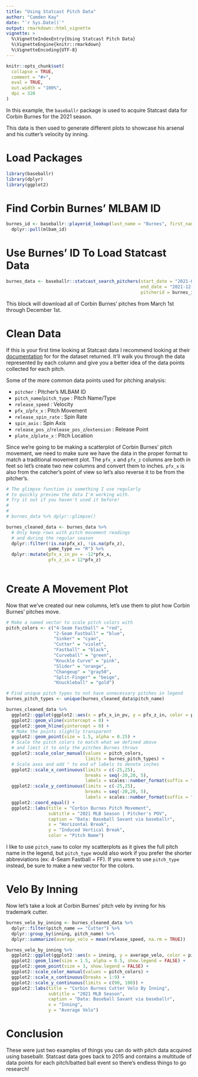 ---
title: "Using Statcast Pitch Data"
author: "Camden Kay"
date: "`r Sys.Date()`"
output: rmarkdown::html_vignette
vignette: >
  %\VignetteIndexEntry{Using Statcast Pitch Data}
  %\VignetteEngine{knitr::rmarkdown}
  %\VignetteEncoding{UTF-8}
---

```{r setup, include = FALSE}
knitr::opts_chunk$set(
  collapse = TRUE,
  comment = "#>",
  eval = TRUE,
  out.width = "100%",
  dpi = 320
)
```

In this example, the `baseballr` package is used to acquire Statcast data for Corbin Burnes for the 2021 season.

This data is then used to generate different plots to showcase his arsenal and his cutter's velocity by inning.

# Load Packages

```{r load-packages}
library(baseballr)
library(dplyr)
library(ggplot2)
```


# Find Corbin Burnes' MLBAM ID

```{r get-id}
burnes_id <- baseballr::playerid_lookup(last_name = "Burnes", first_name = "Corbin") %>% 
  dplyr::pull(mlbam_id)
```

# Use Burnes' ID To Load Statcast Data

```{r load-statcast}
burnes_data <- baseballr::statcast_search_pitchers(start_date = "2021-03-01",
                                                   end_date = "2021-12-01",
                                                   pitcherid = burnes_id)
```
This block will download all of Corbin Burnes' pitches from March 1st through December 1st.

# Clean Data

If this is your first time looking at Statcast data I recommend looking at their [documentation](https://baseballsavant.mlb.com/csv-docs) for for the dataset returned. It'll walk you through the data represented by each column and give you a better idea of the data points collected for each pitch.

Some of the more common data points used for pitching analysis:

- `pitcher` : Pitcher's MLBAM ID
- `pitch_name`/`pitch_type` : Pitch Name/Type
- `release_speed` : Velocity
- `pfx_z`/`pfx_x` : Pitch Movement
- `release_spin_rate` : Spin Rate
- `spin_axis` : Spin Axis
- `release_pos_z`/`release_pos_z`/`extension` : Release Point
- `plate_z`/`plate_x` : Pitch Location


Since we're going to be making a scatterplot of Corbin Burnes' pitch movement, we need to make sure we have the data in the proper format to match a traditional movement plot. The `pfx_x` and `pfx_z` columns are both in feet so let's create two new columns and convert them to inches. `pfx_x` is also from the catcher's point of view so let's also reverse it to be from the pitcher's.

```{r clean-data}
# The glimpse function is something I use regularly
# to quickly preview the data I'm working with.
# Try it out if you haven't used it before!
# 
# 
# burnes_data %>% dplyr::glimpse()

burnes_cleaned_data <- burnes_data %>% 
  # Only keep rows with pitch movement readings
  # and during the regular season
  dplyr::filter(!is.na(pfx_x), !is.na(pfx_z),
                game_type == "R") %>% 
  dplyr::mutate(pfx_x_in_pv = -12*pfx_x,
                pfx_z_in = 12*pfx_z)
  
```

# Create A Movement Plot

Now that we've created our new columns, let's use them to plot how Corbin Burnes' pitches move. 

```{r movement-plot}
# Make a named vector to scale pitch colors with
pitch_colors <- c("4-Seam Fastball" = "red",
                  "2-Seam Fastball" = "blue",
                  "Sinker" = "cyan",
                  "Cutter" = "violet",
                  "Fastball" = "black",
                  "Curveball" = "green",
                  "Knuckle Curve" = "pink",
                  "Slider" = "orange",
                  "Changeup" = "gray50",
                  "Split-Finger" = "beige",
                  "Knuckleball" = "gold")

# Find unique pitch types to not have unnecessary pitches in legend
burnes_pitch_types <- unique(burnes_cleaned_data$pitch_name)

burnes_cleaned_data %>% 
  ggplot2::ggplot(ggplot2::aes(x = pfx_x_in_pv, y = pfx_z_in, color = pitch_name)) +
  ggplot2::geom_vline(xintercept = 0) +
  ggplot2::geom_hline(yintercept = 0) +
  # Make the points slightly transparent
  ggplot2::geom_point(size = 1.5, alpha = 0.25) +
  # Scale the pitch colors to match what we defined above
  # and limit it to only the pitches Burnes throws
  ggplot2::scale_color_manual(values = pitch_colors,
                              limits = burnes_pitch_types) +
  # Scale axes and add " to end of labels to denote inches
  ggplot2::scale_x_continuous(limits = c(-25,25),
                              breaks = seq(-20,20, 5),
                              labels = scales::number_format(suffix = "\"")) +
  ggplot2::scale_y_continuous(limits = c(-25,25),
                              breaks = seq(-20,20, 5),
                              labels = scales::number_format(suffix = "\"")) +
  ggplot2::coord_equal() +
  ggplot2::labs(title = "Corbin Burnes Pitch Movement",
                subtitle = "2021 MLB Season | Pitcher's POV",
                caption = "Data: Baseball Savant via baseballr", 
                x = "Horizontal Break",
                y = "Induced Vertical Break",
                color = "Pitch Name")
```

I like to use `pitch_name` to color my scatterplots as it gives the full pitch name in the legend, but `pitch_type` would also work if you prefer the shorter abbreviations (ex: 4-Seam Fastball = FF). If you were to use `pitch_type` instead, be sure to make a new vector for the colors.

# Velo By Inning

Now let's take a look at Corbin Burnes' pitch velo by inning for his trademark cutter.

```{r velo-by-inning}

burnes_velo_by_inning <- burnes_cleaned_data %>% 
  dplyr::filter(pitch_name == "Cutter") %>% 
  dplyr::group_by(inning, pitch_name) %>% 
  dplyr::summarize(average_velo = mean(release_speed, na.rm = TRUE))

burnes_velo_by_inning %>% 
  ggplot2::ggplot(ggplot2::aes(x = inning, y = average_velo, color = pitch_name)) +
  ggplot2::geom_line(size = 1.5, alpha = 0.5, show.legend = FALSE) +
  ggplot2::geom_point(size = 3, show.legend = FALSE) +
  ggplot2::scale_color_manual(values = pitch_colors) +
  ggplot2::scale_x_continuous(breaks = 1:9) +
  ggplot2::scale_y_continuous(limits = c(90, 100)) +
  ggplot2::labs(title = "Corbin Burnes Cutter Velo By Inning",
                subtitle = "2021 MLB Season",
                caption = "Data: Baseball Savant via baseballr",
                x = "Inning",
                y = "Average Velo")

```


# Conclusion

These were just two examples of things you can do with pitch data acquired using baseballr. Statcast data goes back to 2015 and contains a multitude of data points for each pitch/batted ball event so there's endless things to go research! 


